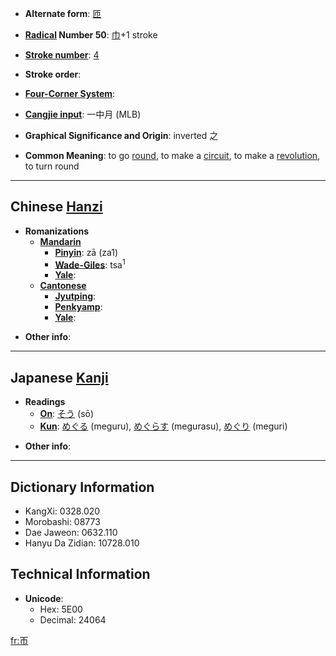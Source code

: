 *'''Alternate form''': [[匝]]

* '''[[Wiktionary:Chinese radical index| Radical]] Number 50''': [[Wiktionary:Chinese radical index 巾|巾]]+1 stroke

* '''[[Wiktionary:Chinese total strokes index|Stroke number]]''': [[Wiktionary:Chinese total strokes index 4|4]]

* '''Stroke order''': 

* '''[[Wiktionary:Chinese four corner index|Four-Corner System]]''': 

* '''[[Wiktionary:Chinese Cangjie index|Cangjie input]]''': 一中月 (MLB)

* '''Graphical Significance and Origin''': inverted 之

* '''Common Meaning''': to go [[round]], to make a [[circuit]], to make a [[revolution]], to turn round

----

== Chinese [[Hanzi]] ==

* '''Romanizations'''
** '''[[Mandarin]]'''
*** '''[[Pinyin]]''': zā (za1)
*** '''[[Wade-Giles]]''': tsa<sup>1</sup>
*** '''[[Yale]]''': 
** '''[[Cantonese]]'''
*** '''[[Jyutping]]''':
*** '''[[Penkyamp]]''': 
*** '''[[Yale]]''': 

* '''Other info''': 

----

== Japanese [[Kanji]] ==

* '''Readings'''
** '''[[On]]''': [[そう]] (sō)
** '''[[Kun]]''': [[めぐる]] (meguru), [[めぐらす]] (megurasu), [[めぐり]] (meguri)

* '''Other info''':  

----

== Dictionary Information ==

* KangXi: 0328.020
* Morobashi: 08773
* Dae Jaweon: 0632.110
* Hanyu Da Zidian: 10728.010

== Technical Information ==

* '''Unicode''':
** Hex: 5E00
** Decimal: 24064

[[fr:帀]]